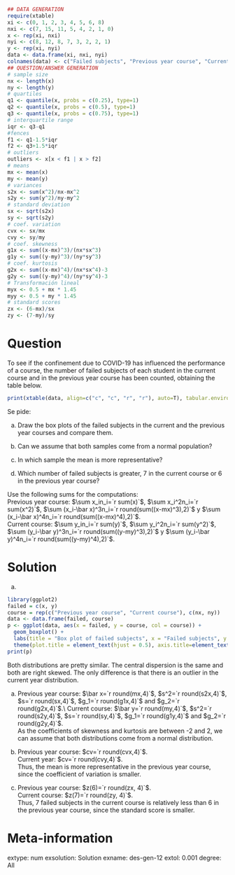 
```r
## DATA GENERATION
require(xtable)
xi <- c(0, 1, 2, 3, 4, 5, 6, 8)
nxi <- c(7, 15, 11, 5, 4, 2, 1, 0)
x <- rep(xi, nxi)
nyi <- c(8, 12, 8, 7, 3, 2, 2, 1)
y <- rep(xi, nyi)
data <- data.frame(xi, nxi, nyi)
colnames(data) <- c("Failed subjects", "Previous year course", "Current course")
## QUESTION/ANSWER GENERATION
# sample size
nx <- length(x)
ny <- length(y)
# quartiles
q1 <- quantile(x, probs = c(0.25), type=1)
q2 <- quantile(x, probs = c(0.5), type=1)
q3 <- quantile(x, probs = c(0.75), type=1)
# interquartile range
iqr <- q3-q1
#fences
f1 <- q1-1.5*iqr
f2 <- q3+1.5*iqr
# outliers
outliers <- x[x < f1 | x > f2]
# means
mx <- mean(x)
my <- mean(y)
# variances
s2x <- sum(x^2)/nx-mx^2
s2y <- sum(y^2)/ny-my^2
# standard deviation
sx <- sqrt(s2x)
sy <- sqrt(s2y)
# coef. variation
cvx <- sx/mx
cvy <- sy/my
# coef. skewness
g1x <- sum((x-mx)^3)/(nx*sx^3)
g1y <- sum((y-my)^3)/(ny*sy^3)
# coef. kurtosis
g2x <- sum((x-mx)^4)/(nx*sx^4)-3
g2y <- sum((y-my)^4)/(ny*sy^4)-3
# Transformación lineal
myx <- 0.5 + mx * 1.45
myy <- 0.5 + my * 1.45
# standard scores
zx <- (6-mx)/sx
zy <- (7-my)/sy
```

Question
========
	
To see if the confinement due to COVID-19 has influenced the performance of a course, the number of failed subjects of each student in the current course and in the previous year course has been counted, obtaining the table below.

```r
print(xtable(data, align=c("c", "c", "r", "r"), auto=T), tabular.environment="array", include.rownames = F, floating=F, hline.after = c(0,nrow(data)), sanitize.text.function = function(x) { x })
```

Se pide:

a. Draw the box plots of the failed subjects in the current and the previous year courses and compare them.

a. Can we assume that both samples come from a normal population?

a. In which sample the mean is more representative?

a. Which number of failed subjects is greater, 7 in the current course or 6 in the previous year course?


Use the following sums for the computations:  
Previous year course: $\sum x_in_i=`r sum(x)`$, $\sum x_i^2n_i=`r sum(x^2)`$, $\sum (x_i-\bar x)^3n_i=`r round(sum((x-mx)^3),2)`$ y $\sum (x_i-\bar x)^4n_i=`r round(sum((x-mx)^4),2)`$.  
Current course: $\sum y_in_i=`r sum(y)`$, $\sum y_i^2n_i=`r sum(y^2)`$, $\sum (y_i-\bar y)^3n_i=`r round(sum((y-my)^3),2)`$ y $\sum (y_i-\bar y)^4n_i=`r round(sum((y-my)^4),2)`$.

Solution
========

a. 
```r
library(ggplot2)
failed = c(x, y)
course = rep(c("Previous year course", "Current course"), c(nx, ny))
data <- data.frame(failed, course)
p <- ggplot(data, aes(x = failed, y = course, col = course)) + 
  geom_boxplot() + 
  labs(title = "Box plot of failed subjects", x = "Failed subjects", y = "") +
  theme(plot.title = element_text(hjust = 0.5), axis.title=element_text(size=10), legend.position = "none")
print(p)
```

Both distributions are pretty similar. The central dispersion is the same and both are right skewed. The only difference is that there is an outlier in the current year distribution.  

a. Previous year course: $\bar x=`r round(mx,4)`$, $s^2=`r round(s2x,4)`$, $s=`r round(sx,4)`$, $g_1=`r round(g1x,4)`$ and $g_2=`r round(g2x,4)`$.\\ 
Current course: $\bar y=`r round(my,4)`$, $s^2=`r round(s2y,4)`$, $s=`r round(sy,4)`$, $g_1=`r round(g1y,4)`$ and $g_2=`r round(g2y,4)`$.  
As the coefficients of skewness and kurtosis are between -2 and 2, we can assume that both distributions come from a normal distribution.

a. Previous year course: $cv=`r round(cvx,4)`$.  
Current year: $cv=`r round(cvy,4)`$.  
Thus, the mean is more representative in the previous year course, since the coefficient of variation is smaller.

a. Previous year course: $z(6)=`r round(zx, 4)`$.  
Current course: $z(7)=`r round(zy, 4)`$.  
Thus, 7 failed subjects in the current course is relatively less than 6 in the previous year course, since the standard score is smaller.

Meta-information 
================
extype: num
exsolution: Solution
exname: des-gen-12
extol: 0.001
degree: All
   
